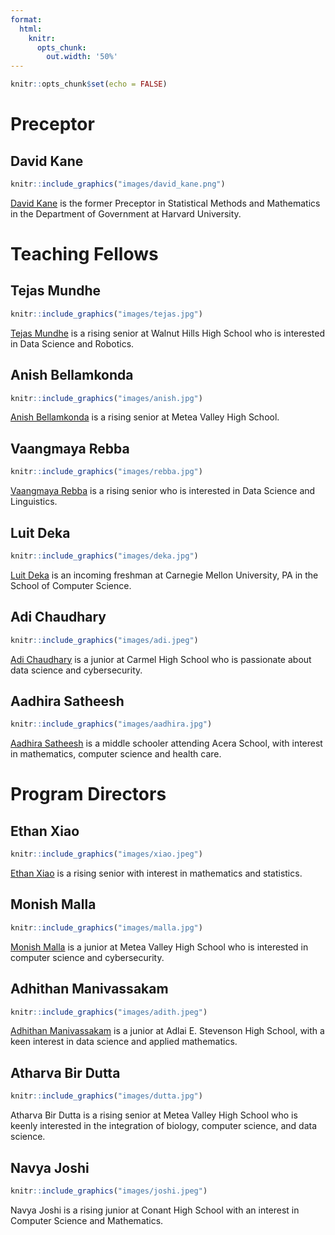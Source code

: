 ```yaml
---
format:
  html:
    knitr:
      opts_chunk:
        out.width: '50%'
---
```


```r
knitr::opts_chunk$set(echo = FALSE)
```

# Preceptor

## David Kane

```r
knitr::include_graphics("images/david_kane.png")
```

[David Kane](https://www.davidkane.info) is the former Preceptor in Statistical Methods and Mathematics in the Department of Government at Harvard University.


# Teaching Fellows

## Tejas Mundhe


```r
knitr::include_graphics("images/tejas.jpg")
```

[Tejas Mundhe](https://github.com/TejasMundhe) is a rising senior at Walnut Hills High School who is interested in Data Science and Robotics.

## Anish Bellamkonda

```r
knitr::include_graphics("images/anish.jpg")
```

[Anish Bellamkonda](https://github.com/SplashyZues5197) is a rising senior at Metea Valley High School.



## Vaangmaya Rebba

```r
knitr::include_graphics("images/rebba.jpg")
```

[Vaangmaya Rebba](https://github.com/Vaangmaya) is a rising senior who is interested in Data Science and Linguistics.

## Luit Deka

```r
knitr::include_graphics("images/deka.jpg")
```

[Luit Deka](https://github.com/luitdeka) is an incoming freshman at Carnegie Mellon University, PA in the School of Computer Science.

## Adi Chaudhary

```r
knitr::include_graphics("images/adi.jpeg")
```

[Adi Chaudhary](https://github.com/adichaudhary) is a junior at Carmel High School who is passionate about data science and cybersecurity.

## Aadhira Satheesh

```r
knitr::include_graphics("images/aadhira.jpg")
```

[Aadhira Satheesh](https://github.com/aadhira12) is a middle schooler attending Acera School, with interest in mathematics, computer science and health care.




<!-- ## Yuhan Wu -->

<!-- ```{r} -->
<!-- knitr::include_graphics("images/yuhan.jpg") -->
<!-- ``` -->

<!-- [Yuhan Wu](https://github.com/UhanWu) is an incoming senior at Newton North High School who is interested in Data Science and Applied Mathematics. -->



<!-- ## Alex Kuai -->

<!-- ```{r} -->
<!-- knitr::include_graphics("images/kuai.jpg") -->
<!-- ``` -->

<!-- [Alex Kuai](https://github.com/AlexKuaiR) is a rising sophomore at Newton North High School and has been a TF since freshman year. -->


<!-- ## Srihith Garlapati -->

<!-- ```{r} -->
<!-- knitr::include_graphics("images/srihith.jpg") -->
<!-- ``` -->

<!-- [Srihith Garlapati](https://github.com/srihithg) is a rising sophomore in Computer Sciences at University of Wisconsin-Madison. -->


<!-- ## Krish Saluja -->

<!-- ```{r} -->
<!-- knitr::include_graphics("images/saluja.jpg") -->
<!-- ``` -->

<!-- [Krish Saluja](https://github.com/thekrishsaluja) is an incoming senior at Metea Valley High School with an interest in Data Science and Biochemistry. -->

# Program Directors


## Ethan Xiao 

```r
knitr::include_graphics("images/xiao.jpeg")
```

[Ethan Xiao](https://github.com/EpiCoder25) is a rising senior with interest in mathematics and statistics.

## Monish Malla

```r
knitr::include_graphics("images/malla.jpg")
```

[Monish Malla](https://github.com/monishmal3375) is a junior at Metea Valley High School who is interested in computer science and cybersecurity.

## Adhithan Manivassakam

```r
knitr::include_graphics("images/adith.jpeg")
```

[Adhithan Manivassakam](https://github.com/AdhiMvm) is a junior at Adlai E. Stevenson High School, with a keen interest in data science and applied mathematics.

## Atharva Bir Dutta

```r
knitr::include_graphics("images/dutta.jpg")
```

Atharva Bir Dutta is a rising senior at Metea Valley High School who is keenly interested in the integration of biology, computer science, and data science.

## Navya Joshi

```r
knitr::include_graphics("images/joshi.jpeg")
```

Navya Joshi is a rising junior at Conant High School with an interest in Computer Science and Mathematics.


<!-- ## Miriam Heiss -->

<!-- ```{r, out.width = "50%"} -->
<!-- knitr::include_graphics("images/miriam.jpg") -->
<!-- ``` -->

<!-- [Miriam Heiss](https://github.com/miriamheiss) is a 8th grader (homeschooled), organist of 5 years, and amateur Data Scientist. -->

<!-- ## Felix Cai -->

<!-- ```{r} -->
<!-- knitr::include_graphics("images/cai.jpg") -->
<!-- ``` -->

<!-- [Felix Cai](https://github.com/FelixCai525) is a second year Medical Sciences student at Western University. -->




<!-- ## Stephanie Saab -->

<!-- ```{r saab} -->
<!-- knitr::include_graphics("images/saab.jpg") -->
<!-- ``` -->

<!-- [Stephanie Saab](https://github.com/AM-lmn) is a second year student at the University of Toronto. -->





<!-- ## Arghayan Jeiyasarangkan -->

<!-- ```{r arghayan} -->
<!-- knitr::include_graphics("images/arghayan.png") -->
<!-- ``` -->

<!-- Arghayan Jeiyasarangkan is an upcoming sophomore at the University Of Ottawa studying biomedical science in French Immersion. -->

<!-- ## Jackson Roe -->

<!-- ```{r roe} -->
<!-- knitr::include_graphics("images/roe.png") -->
<!-- ``` -->

<!-- Jackson Roe is a rising senior at Dublin Coffman High School. -->

